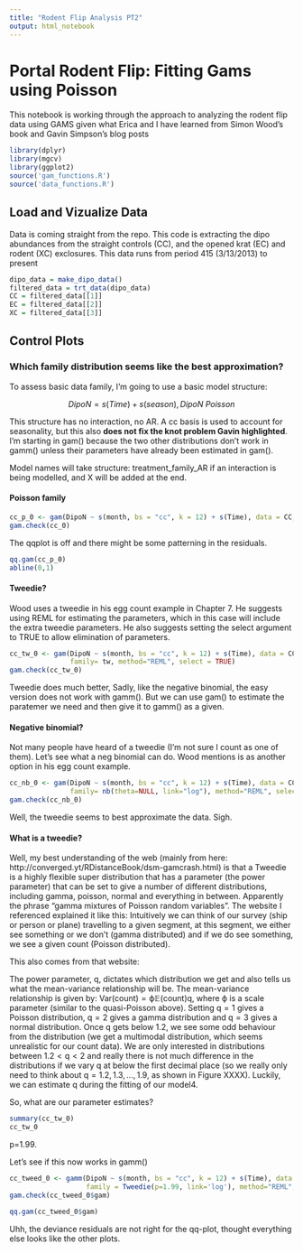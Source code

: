 ```yaml
---
title: "Rodent Flip Analysis PT2"
output: html_notebook
---
```


# Portal Rodent Flip: Fitting Gams using Poisson

This notebook is working through the approach to analyzing the rodent flip
data using GAMS given what Erica and I have learned from Simon Wood's book and
Gavin Simpson's blog posts

```r
library(dplyr)
library(mgcv)
library(ggplot2)
source('gam_functions.R')
source('data_functions.R')
```
## Load and Vizualize Data

Data is coming straight from the repo. This code is extracting the dipo abundances from the straight controls (CC), and the opened krat (EC) and rodent (XC) exclosures. This data runs from period 415 (3/13/2013) to present

```r
dipo_data = make_dipo_data()
filtered_data = trt_data(dipo_data)
CC = filtered_data[[1]]
EC = filtered_data[[2]]
XC = filtered_data[[3]]
```
## Control Plots

### Which family distribution seems like the best approximation?

To assess basic data family, I'm going to use a basic model structure:

$$ DipoN = s(Time) + s(season), DipoN ~ Poisson$$

This structure has no interaction, no AR. A cc basis is used to account for
seasonality, but this also **does not fix the knot problem Gavin highlighted**. 
I'm starting in gam() because the two other distributions don't work in gamm()
unless their parameters have already been estimated in gam().

Model names will take structure: 
treatment_family_AR
if an interaction is being modelled, and X will be added at the end.

#### Poisson family

```r
cc_p_0 <- gam(DipoN ~ s(month, bs = "cc", k = 12) + s(Time), data = CC, family= poisson)
gam.check(cc_0)
```

The qqplot is off and there might be some patterning in the residuals.

```r
qq.gam(cc_p_0)
abline(0,1)
```


#### Tweedie?

Wood uses a tweedie in his egg count example in Chapter 7. He suggests 
using REML for estimating the parameters, which in this case will include the
extra tweedie parameters. He also suggests setting the select argument to
TRUE to allow elimination of parameters.
```r
cc_tw_0 <- gam(DipoN ~ s(month, bs = "cc", k = 12) + s(Time), data = CC, 
               family= tw, method="REML", select = TRUE)
gam.check(cc_tw_0)
```

Tweedie does much better, Sadly, like the negative binomial, the easy version does not work
with gamm(). But we can use gam() to estimate the paratemer we need and then
give it to gamm() as a given.

#### Negative binomial?

Not many people have heard of a tweedie (I'm not sure I count as one of them).
Let's see what a neg binomial can do. Wood mentions is as another option in
his egg count example.

```r
cc_nb_0 <- gam(DipoN ~ s(month, bs = "cc", k = 12) + s(Time), data = CC, 
               family= nb(theta=NULL, link="log"), method="REML", select = TRUE)
gam.check(cc_nb_0)
```

Well, the tweedie seems to best approximate the data. Sigh.

#### What is a tweedie?

Well, my best understanding of the web (mainly from here: http://converged.yt/RDistanceBook/dsm-gamcrash.html) is that a Tweedie is a highly 
flexible super distribution that has a parameter (the power parameter) that can
be set to give a number of different distributions, including gamma, poisson,
normal and everything in between. Apparently the phrase "gamma mixtures of
Poisson random variables". The website I referenced explained it like this:
Intuitively we can think of our survey (ship or person or plane) travelling to 
a given segment, at this segment, we either see something or we don’t 
(gamma distributed) and if we do see something, we see a given count (Poisson distributed).

This also comes from that website:

The power parameter, q, dictates which distribution we get and also tells us what the mean-variance relationship will be. The mean-variance relationship is given by: Var(count) = ϕ𝔼(count)q, where ϕ is a scale parameter (similar to the quasi-Poisson above). Setting q = 1 gives a Poisson distribution, q = 2 gives a gamma distribution and q = 3 gives a normal distribution. Once q gets below 1.2, we see some odd behaviour from the distribution (we get a multimodal distribution, which seems unrealistic for our count data). We are only interested in distributions between 1.2 < q < 2 and really there is not much difference in the distributions if we vary q at below the first decimal place (so we really only need to think about q = 1.2, 1.3, …, 1.9, as shown in Figure XXXX). Luckily, we can estimate q during the fitting of our model4.

So, what are our parameter estimates?

```r
summary(cc_tw_0)
cc_tw_0
```

p=1.99.

Let's see if this now works in gamm()

```r
cc_tweed_0 <- gamm(DipoN ~ s(month, bs = "cc", k = 12) + s(Time), data = CC, 
                   family = Tweedie(p=1.99, link='log'), method="REML", select = TRUE)
gam.check(cc_tweed_0$gam)
```

```r
qq.gam(cc_tweed_0$gam)
```

Uhh, the deviance residuals are not right for the qq-plot, thought everything
else looks like the other plots.





